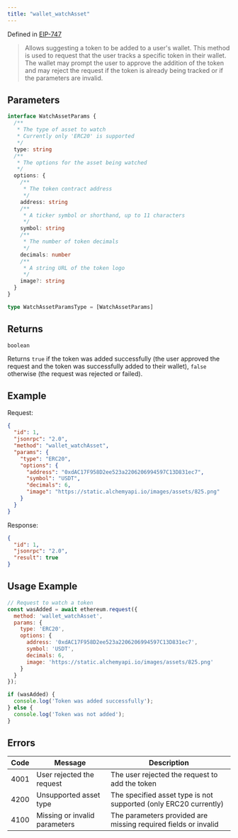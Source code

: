 ```yaml
---
title: "wallet_watchAsset"
---
```



Defined in [EIP-747](https://eips.ethereum.org/EIPS/eip-747)

> Allows suggesting a token to be added to a user's wallet. This method is used to request that the user tracks a specific token in their wallet. The wallet may prompt the user to approve the addition of the token and may reject the request if the token is already being tracked or if the parameters are invalid.

## Parameters

```ts
interface WatchAssetParams {
  /**
   * The type of asset to watch
   * Currently only 'ERC20' is supported
   */
  type: string
  /**
   * The options for the asset being watched
   */
  options: {
    /**
     * The token contract address
     */
    address: string
    /**
     * A ticker symbol or shorthand, up to 11 characters
     */
    symbol: string
    /**
     * The number of token decimals
     */
    decimals: number
    /**
     * A string URL of the token logo
     */
    image?: string
  }
}

type WatchAssetParamsType = [WatchAssetParams]
```

## Returns

`boolean`

Returns `true` if the token was added successfully (the user approved the request and the token was successfully added to their wallet), `false` otherwise (the request was rejected or failed).

## Example

Request:

```json
{
  "id": 1,
  "jsonrpc": "2.0",
  "method": "wallet_watchAsset",
  "params": {
    "type": "ERC20",
    "options": {
      "address": "0xdAC17F958D2ee523a2206206994597C13D831ec7",
      "symbol": "USDT",
      "decimals": 6,
      "image": "https://static.alchemyapi.io/images/assets/825.png"
    }
  }
}
```

Response:

```json
{
  "id": 1,
  "jsonrpc": "2.0",
  "result": true
}
```

## Usage Example

```js
// Request to watch a token
const wasAdded = await ethereum.request({
  method: 'wallet_watchAsset',
  params: {
    type: 'ERC20',
    options: {
      address: '0xdAC17F958D2ee523a2206206994597C13D831ec7',
      symbol: 'USDT',
      decimals: 6,
      image: 'https://static.alchemyapi.io/images/assets/825.png'
    }
  }
});

if (wasAdded) {
  console.log('Token was added successfully');
} else {
  console.log('Token was not added');
}
```

## Errors

| Code | Message                       | Description                                                      |
| ---- | ----------------------------- | ---------------------------------------------------------------- |
| 4001 | User rejected the request     | The user rejected the request to add the token                   |
| 4200 | Unsupported asset type        | The specified asset type is not supported (only ERC20 currently) |
| 4100 | Missing or invalid parameters | The parameters provided are missing required fields or invalid   |
